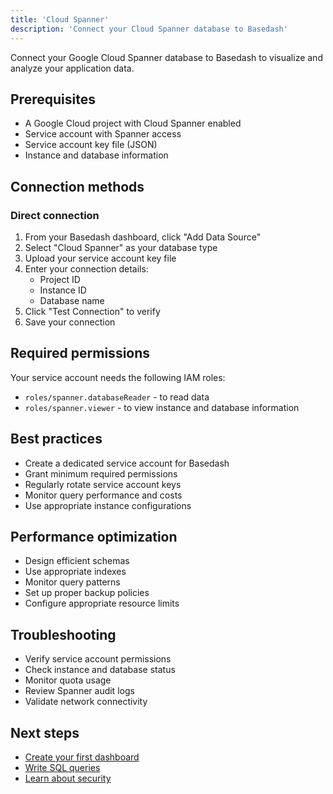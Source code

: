 ```yaml
---
title: 'Cloud Spanner'
description: 'Connect your Cloud Spanner database to Basedash'
---
```


Connect your Google Cloud Spanner database to Basedash to visualize and analyze your application data.

## Prerequisites
- A Google Cloud project with Cloud Spanner enabled
- Service account with Spanner access
- Service account key file (JSON)
- Instance and database information

## Connection methods

### Direct connection
1. From your Basedash dashboard, click "Add Data Source"
2. Select "Cloud Spanner" as your database type
3. Upload your service account key file
4. Enter your connection details:
   - Project ID
   - Instance ID
   - Database name
5. Click "Test Connection" to verify
6. Save your connection

## Required permissions
Your service account needs the following IAM roles:
- `roles/spanner.databaseReader` - to read data
- `roles/spanner.viewer` - to view instance and database information

## Best practices
- Create a dedicated service account for Basedash
- Grant minimum required permissions
- Regularly rotate service account keys
- Monitor query performance and costs
- Use appropriate instance configurations

## Performance optimization
- Design efficient schemas
- Use appropriate indexes
- Monitor query patterns
- Set up proper backup policies
- Configure appropriate resource limits

## Troubleshooting
- Verify service account permissions
- Check instance and database status
- Monitor quota usage
- Review Spanner audit logs
- Validate network connectivity

## Next steps
- [Create your first dashboard](/getting-started/create-dashboard)
- [Write SQL queries](/getting-started/sql-editor)
- [Learn about security](/essentials/security)
